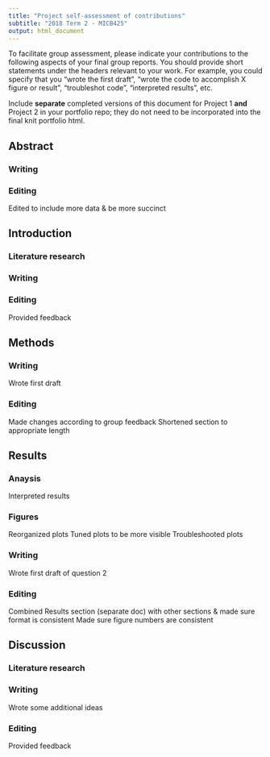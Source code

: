 ```yaml
---
title: "Project self-assessment of contributions"
subtitle: "2018 Term 2 - MICB425"
output: html_document
---
```

To facilitate group assessment, please indicate your contributions to the following aspects of your final group reports. You should provide short statements under the headers relevant to your work. For example, you could specify that you "wrote the first draft", "wrote the code to accomplish X figure or result", "troubleshot code", "interpreted results", etc.

Include **separate** completed versions of this document for Project 1 **and** Project 2 in your portfolio repo; they do not need to be incorporated into the final knit portfolio html.

## Abstract
### Writing

### Editing
Edited to include more data & be more succinct

## Introduction
### Literature research

### Writing

### Editing
Provided feedback


## Methods
### Writing
Wrote first draft

### Editing
Made changes according to group feedback
Shortened section to appropriate length

## Results
### Anaysis 
Interpreted results

### Figures
Reorganized plots
Tuned plots to be more visible
Troubleshooted plots

### Writing
Wrote first draft of question 2

### Editing
Combined Results section (separate doc) with other sections & made sure format is consistent
Made sure figure numbers are consistent


## Discussion
### Literature research

### Writing
Wrote some additional ideas

### Editing
Provided feedback